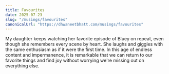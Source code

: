 ```yaml
---
title: Favourites
date: 2025-07-23
slug: "/musings/favourites"
canonicalUrl: "https://dhwaneetbhatt.com/musings/favourites"
---
```


My daughter keeps watching her favorite episode of Bluey on repeat, even though she remembers every scene by heart. She laughs and giggles with the same enthusiasm as if it were the first time. In this age of endless content and impermanence, it is remarkable that we can return to our favorite things and find joy without worrying we're missing out on everything else.
